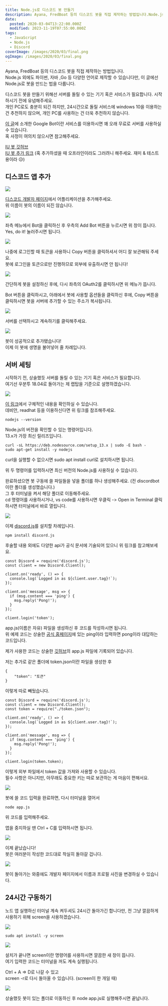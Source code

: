```yaml
---
title: Node.js로 디스코드 봇 만들기
description: Ayana, FredBoat 등의 디스코드 봇을 직접 제작하는 방법입니다.Node.js 외에도 파이썬, 자바 ,Go 등 다양한 언어로 제작할 수 있습니다만, 이 글에선 Node.js로 봇을 만드는 법을 다룹니다. 디스코드 봇을 만들기 위해선 서버를 돌릴 수 있는 기기 혹은 서비스가 필요합니다. 시작하시기 전에 유념해주세요.개인 PC로도 충분히 되긴 하지만, 24시간으로 돌릴 서비스에 windows 10을 이용하는 건 추천하지 않으며, 개인 PC를
date:
  posted: 2020-03-04T13:22:00.000Z
  modified: 2023-11-19T07:55:00.000Z
tags:
  - JavaScript
  - Node.js
  - Discord
coverImage: /images/2020/03/final.png
ogImage: /images/2020/03/final.png
---
```


Ayana, FredBoat 등의 디스코드 봇을 직접 제작하는 방법입니다.  
Node.js 외에도 파이썬, 자바 ,Go 등 다양한 언어로 제작할 수 있습니다만, 이 글에선 Node.js로 봇을 만드는 법을 다룹니다.

디스코드 봇을 만들기 위해선 서버를 돌릴 수 있는 기기 혹은 서비스가 필요합니다. 시작하시기 전에 유념해주세요.  
개인 PC로도 충분히 되긴 하지만, 24시간으로 돌릴 서비스에 windows 10을 이용하는 건 추천하지 않으며, 개인 PC를 사용하는 건 더욱 추천하지 않습니다.

[이 글](https://marshallku.com/game/minecraft/%eb%a7%88%ec%9d%b8%ed%81%ac%eb%9e%98%ed%94%84%ed%8a%b8-%eb%ac%b4%eb%a3%8c%eb%a1%9c-24%ec%8b%9c%ea%b0%84-%ec%84%9c%eb%b2%84-%eb%a7%8c%eb%93%a4%ea%b8%b0)에 소개한 Google Bot이란 서비스를 이용하시면 꽤 오래 무료로 서버를 사용하실 수 있습니다.  
혹 사정이 여의치 않으시면 참고해주세요.

[IU 봇 깃허브](https://github.com/marshallku/Discord-IU-Bot)  
[IU 봇 추가 링크](https://discordapp.com/api/oauth2/authorize?client%5Fid=684667274287906835&permissions=8&scope=bot) (혹 추가하셨을 때 오프라인이라도 그러려니 해주세요. 재미 & 테스트 용이라 😥)

## 디스코드 앱 추가

![](/images/2020/03/create-app.png)

[디스코드 개발자 페이지](https://discordapp.com/developers/applications/)에서 어플리케이션을 추가해주세요.  
위 이름이 봇의 이름이 되진 않습니다.

![](/images/2020/03/add-bot.png)

좌측 메뉴에서 Bot을 클릭하신 후 우측의 Add Bot 버튼을 누르시면 위 창이 뜹니다.  
Yes, do it! 눌러주시면 됩니다.

![](/images/2020/03/token.png)

나중에 로그인할 때 토큰을 사용하니 Copy 버튼을 클릭하셔서 어디 잘 보관해둬 주세요.  
봇에 로그인을 토큰으로만 진행하므로 외부에 유출하시면 안 됩니다!

![](/images/2020/03/OAuth2-bot.png)

간단하게 봇을 설정하신 후에, 다시 좌측의 OAuth2를 클릭하시면 위 메뉴가 뜹니다.

Bot 버튼을 클릭하시고, 아래에서 봇에 사용할 옵션들을 클릭하신 후에, Copy 버튼을 클릭하시면 봇을 서버에 추가할 수 있는 주소가 복사됩니다.

![](/images/2020/03/add-bot-to-server.png)

서버를 선택하시고 계속하기를 클릭해주세요.

![](/images/2020/03/bot-added.png)

봇이 성공적으로 추가됐습니다!  
이제 이 봇에 생명을 불어넣어 줄 차례입니다.

## 서버 세팅

시작하기 전, 상술했듯 서버를 돌릴 수 있는 기기 혹은 서비스가 필요합니다.  
여기선 우분투 18.04로 돌아가는 제 랩탑을 기준으로 설명하겠습니다.

![](/images/2020/03/Screenshot-from-2020-03-04-16-51-35.png)

[이 링크](https://github.com/nodesource/distributions#installation-instructions)에서 구체적인 내용을 확인하실 수 있습니다.  
데비안, readhat 등을 이용하신다면 위 링크를 참조해주세요.

```
nodejs --version
```

Node.js의 버전을 확인할 수 있는 명령어입니다.  
13.x가 가장 최신 릴리즈입니다.

```
curl -sL https://deb.nodesource.com/setup_13.x | sudo -E bash -
sudo apt-get install -y nodejs

```

curl을 실행할 수 없으시면 sudo apt install curl로 설치하시면 됩니다.

위 두 명령어를 입력하시면 최신 버전의 Node.js를 사용하실 수 있습니다.

완료하셨으면 봇 구동에 쓸 파일들을 넣을 폴더를 하나 생성해주세요. (전 discordbot이란 폴더를 생성했습니다.)  
그 후 터미널을 켜서 해당 폴더로 이동해주세요.  
cd 명령어를 사용하시거나, vs code를 사용하시면 우클릭 -> Open in Terminal 클릭하시면 터미널에서 바로 열립니다.

![](/images/2020/03/Screenshot-from-2020-03-04-16-58-28.png)

이제 [discord.js](https://discord.js.org/)를 설치할 차례입니다.

```
npm install discord.js
```

후술할 내용 외에도 다양한 api가 공식 문서에 기술되어 있으니 위 링크를 참고해보세요.

```
const Discord = require('discord.js');
const client = new Discord.Client();

client.on('ready', () => {
  console.log(`Logged in as ${client.user.tag}!`);
});

client.on('message', msg => {
  if (msg.content === 'ping') {
    msg.reply('Pong!');
  }
});

client.login('token');

```

app.js(이름은 자유) 파일을 생성하신 후 코드를 작성하시면 됩니다.  
위 예제 코드는 상술한 [공식 홈페이지](https://discord.js.org/)에 있는 ping이라 입력하면 pong이라 대답하는 코드입니다.

제가 사용한 코드는 상술한 [깃허브](https://github.com/marshallku/Discord-IU-Bot)의 app.js 파일에 기록되어 있습니다.

저는 추가로 같은 폴더에 token.json이란 파일을 생성한 후

```
{
    "token": "토큰"
}

```

이렇게 따로 빼뒀습니다.

```
const Discord = require('discord.js');
const client = new Discord.Client();
const token = require("./token.json");

client.on('ready', () => {
  console.log(`Logged in as ${client.user.tag}!`);
});

client.on('message', msg => {
  if (msg.content === 'ping') {
    msg.reply('Pong!');
  }
});

client.login(token.token);

```

이렇게 외부 파일에서 token 값을 가져와 사용할 수 있습니다.  
필수 사항은 아니지만, 아무래도 중요한 키는 따로 보관하는 게 마음이 편해서요.

![](/images/2020/03/Screenshot-from-2020-03-04-21-23-01.png)

봇에 쓸 코드 입력을 완료하면, 다시 터미널을 열어서

```
node app.js
```

위 코드를 입력해주세요.

앱을 중지하실 땐 Ctrl + C를 입력하시면 됩니다.

![](/images/2020/03/reply.png)

이제 끝났습니다!  
봇은 여러분이 작성한 코드대로 착실히 돌아갈 겁니다.

![](/images/2020/03/final.png)

봇이 돌아가는 와중에도 개발자 페이지에서 이름과 프로필 사진을 변경하실 수 있습니다.

## 24시간 구동하기

노드 앱 실행하신 터미널 계속 켜두셔도 24시간 돌아가긴 합니다만, 전 그냥 깔끔하게 사용하기 위해 screen을 사용하겠습니다.

![](/images/2020/03/Screenshot-from-2020-03-04-22-13-57.png)

```
sudo apt install -y screen
```

![](/images/2020/03/Screenshot-from-2020-03-04-22-14-18.png)

설치가 끝나면 screen이란 명령어를 사용하시면 깔끔한 새 창이 뜹니다.  
여기 입력한 코드는 터미널을 꺼도 계속 실행됩니다.

Ctrl + A => D로 나갈 수 있고  
screen -r로 다시 돌아올 수 있습니다. (screen이 한 개일 때)

![](/images/2020/03/Screenshot-from-2020-03-04-22-15-34.png)

상술했듯 봇이 있는 폴더로 이동하신 후 node app.js로 실행해주시면 끝납니다.
